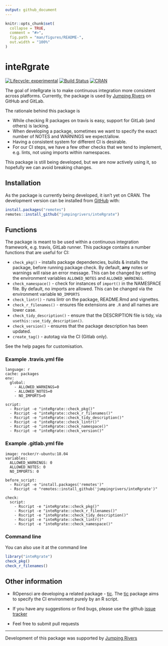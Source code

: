 ```yaml
---
output: github_document
---
```


<!-- README.md is generated from README.Rmd. Please edit that file -->

```r
knitr::opts_chunk$set(
  collapse = TRUE,
  comment = "#>",
  fig.path = "man/figures/README-",
  out.width = "100%"
)
```

# inteRgrate

<!-- badges: start -->
[![Lifecycle: experimental](https://img.shields.io/badge/lifecycle-experimental-orange.svg)](https://www.tidyverse.org/lifecycle/#experimental)
[![Build Status](https://travis-ci.org/jumpingrivers/inteRgrate.png?branch=master,dev)](https://travis-ci.org/jumpingrivers/inteRgrate) 
[![CRAN](http://www.r-pkg.org/badges/version/inteRgrate)](https://cran.r-project.org/package=inteRgrate)
<!-- [![codecov.io](https://codecov.io/github/csgillespie/poweRlaw/coverage.svg?branch=master)](https://codecov.io/github/csgillespie/poweRlaw?branch=master) -->
<!-- [![Downloads](http://cranlogs.r-pkg.org/badges/poweRlaw?color=brightgreen)](https://cran.r-project.org/package=poweRlaw) -->

<!-- badges: end -->

The goal of inteRgrate is to make continuous integration more consistent across platforms.
Currently, the package is used by [Jumping Rivers](https://www.jumpingrivers.com) on GitHub and 
GitLab.

The rationale behind this package is

 * While checking R packages on travis is easy, support for GitLab (and others) is lacking.
 * When developing a package, sometimes we want to specify the exact number of NOTES
 and WARNINGS we expect/allow.
 * Having a consistent system for different CI is desirable.
 * For our CI steps, we have a few other checks that we tend to implement, e.g. lints, not
 using imports within namespaces.
 
This package is still being developed, but we are now actively using it, so hopefully we can
avoid breaking changes.

## Installation

As the package is currently being developed, it isn't yet on CRAN. 
The development version can be installed from [GitHub](https://github.com/) with:

```r
install.packages("remotes")
remotes::install_github("jumpingrivers/inteRgrate")
```

## Functions

The package is meant to be used within a continuous integration framework, e.g. travis, GitLab 
runner. This package contains a number functions that are useful for CI:

 * `check_pkg()` - installs package dependencies, builds & installs the package, before 
  running package check. By default, __any__ notes or warnings will raise an error message.
  This can be changed by setting the environment variables `ALLOWED_NOTES` and 
  `ALLOWED_WARNINGS`.
 * `check_namespace()` - check for instances of `import()` in the NAMESPACE file. By default, 
 no imports are allowed. This can be changed via the environment variable `NO_IMPORTS`
 * `check_lintr()` - runs lintr on the package, README.Rmd and vignettes. 
 * `check_r_filenames()` - ensures file extensions are `.R` and all names are lower case.
 * `check_tidy_description()` - ensure that the DESCRIPTION file is tidy, 
 via `usethis::use_tidy_description()`.
 * `check_version()` - ensures that the package description has been updated.
 * `create_tag()` - autotag via the CI (Gitlab only).

See the help pages for customisation.

### Example .travis.yml file

```
language: r
cache: packages
env:
  global:
    - ALLOWED_WARNINGS=0
    - ALLOWED_NOTES=0
    - NO_IMPORTS=0

script:
  - Rscript -e "inteRgrate::check_pkg()"
  - Rscript -e "inteRgrate::check_r_filenames()"
  - Rscript -e "inteRgrate::check_tidy_description()"
  - Rscript -e "inteRgrate::check_lintr()"
  - Rscript -e "inteRgrate::check_namespace()"
  - Rscript -e "inteRgrate::check_version()"
```

### Example .gitlab.yml file

```
image: rocker/r-ubuntu:18.04
variables:
  ALLOWED_WARNINGS: 0
  ALLOWED_NOTES: 0
  NO_IMPORTS: 0

before_script:
  - Rscript -e "install.packages('remotes')"
  - Rscript -e "remotes::install_github('jumpingrivers/inteRgrate')"

check:
  script:
    - Rscript -e "inteRgrate::check_pkg()"
    - Rscript -e "inteRgrate::check_r_filenames()"
    - Rscript -e "inteRgrate::check_tidy_description()"
    - Rscript -e "inteRgrate::check_lintr()"
    - Rscript -e "inteRgrate::check_namespace()"
```

### Command line

You can also use it at the command line

```r
library("inteRgrate")
check_pkg()
check_r_filenames()
```

Other information
-----------------

  * ROpensci are developing a related package - [tic](https://github.com/ropenscilabs/tic).
  The [tic](https://github.com/ropenscilabs/tic) package aims to specify the CI environment purely by an R script.
  
  * If you have any suggestions or find bugs, please use the github [issue tracker](https://github.com/jumpingrivers/inteRgrate/issues)

  * Feel free to submit pull requests

---

Development of this package was supported by [Jumping Rivers](https://www.jumpingrivers.com)


